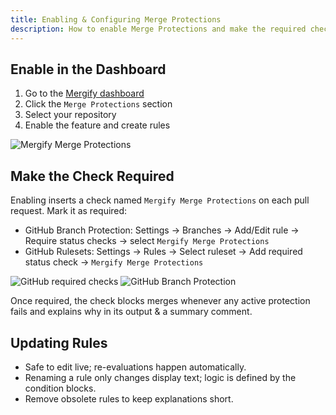 ```yaml
---
title: Enabling & Configuring Merge Protections
description: How to enable Merge Protections and make the required check effective.
---
```



## Enable in the Dashboard

1. Go to the [Mergify dashboard](https://dashboard.mergify.com)
2. Click the `Merge Protections` section
3. Select your repository
4. Enable the feature and create rules

<Image src={mainScreen} alt="Mergify Merge Protections" />

## Make the Check Required

Enabling inserts a check named `Mergify Merge Protections` on each pull request. Mark it as required:

- GitHub Branch Protection: Settings → Branches → Add/Edit rule → Require status checks → select `Mergify Merge Protections`
- GitHub Rulesets: Settings → Rules → Select ruleset → Add required status check → `Mergify Merge Protections`

<Image src={requiredChecksScreen} alt="GitHub required checks" />
<Image src={bpScreen} alt="GitHub Branch Protection" />

Once required, the check blocks merges whenever any active protection fails and
explains why in its output & a summary comment.

## Updating Rules

- Safe to edit live; re-evaluations happen automatically.
- Renaming a rule only changes display text; logic is defined by the condition blocks.
- Remove obsolete rules to keep explanations short.
